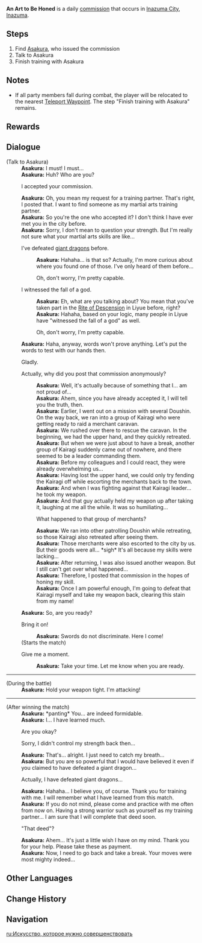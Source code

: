 {{Quest Infobox
|id            = 22029
|type          = Commission
|image         = Commission An Art to Be Honed.png
|npc           = Asakura
|description   = 
|startLocation = [[Inazuma City]], [[Inazuma]]
|requirement   = 
|other         = 
*AR-Dependent Rewards
*Grants the achievement "[[You Should Start A Doushin Dojo]]" if you complete this commission and/or [[Ceaseless Training]] 5 times.
*Unlocks the world quest [[Battle of Revenge]] after repeating the quest for the fourth time.
|region        = Inazuma
|characters    = Asakura; Traveler
}}
'''An Art to Be Honed''' is a daily [[commission]] that occurs in [[Inazuma City]], [[Inazuma]].

==Steps==
#Find [[Asakura]], who issued the commission
#Talk to Asakura
#Finish training with Asakura

==Notes==
* If all party members fall during combat, the player will be relocated to the nearest [[Teleport Waypoint]]. The step "Finish training with Asakura" remains.

==Rewards==
{{Commission Rewards|full}}

==Dialogue==
{{Quest Description|A guy named [[Asakura]] seems to be looking for someone to help him train in martial arts...}}
{{Dialogue start}}
;(Talk to Asakura)
:'''Asakura:''' I must! I must...
:'''Asakura:''' Huh? Who are you?
:{{DIcon}} I accepted your commission.
:'''Asakura:''' Oh, you mean my request for a training partner. That's right, I posted that. I want to find someone as my martial arts training partner.
:'''Asakura:''' So you're the one who accepted it? I don't think I have ever met you in the city before.
:'''Asakura:''' Sorry, I don't mean to question your strength. But I'm really not sure what your martial arts skills are like...
:{{DIcon}} I've defeated [[Dvalin|giant dragons]] before.
::'''Asakura:''' Hahaha... is that so? Actually, I'm more curious about where you found one of those. I've only heard of them before...
::{{DIcon}} Oh, don't worry, I'm pretty capable.
:{{DIcon}} I witnessed the fall of a god.
::'''Asakura:''' Eh, what are you talking about? You mean that you've taken part in the [[Rite of Descension]] in Liyue before, right?
::'''Asakura:''' Hahaha, based on your logic, many people in Liyue have "witnessed the fall of a god" as well.
::{{DIcon}} Oh, don't worry, I'm pretty capable.
:'''Asakura:''' Haha, anyway, words won't prove anything. Let's put the words to test with our hands then.
:{{DIcon}} Gladly.
:{{DIcon}} Actually, why did you post that commission anonymously?
::'''Asakura:''' Well, it's actually because of something that I... am not proud of...
::'''Asakura:''' Ahem, since you have already accepted it, I will tell you the truth, then.
::'''Asakura:''' Earlier, I went out on a mission with several Doushin. On the way back, we ran into a group of Kairagi who were getting ready to raid a merchant caravan.
::'''Asakura:''' We rushed over there to rescue the caravan. In the beginning, we had the upper hand, and they quickly retreated.
::'''Asakura:''' But when we were just about to have a break, another group of Kairagi suddenly came out of nowhere, and there seemed to be a leader commanding them.
::'''Asakura:''' Before my colleagues and I could react, they were already overwhelming us...
::'''Asakura:''' Having lost the upper hand, we could only try fending the Kairagi off while escorting the merchants back to the town.
::'''Asakura:''' And when I was fighting against that Kairagi leader... he took my weapon.
::'''Asakura:''' And that guy actually held my weapon up after taking it, laughing at me all the while. It was so humiliating...
::{{DIcon}} What happened to that group of merchants?
::'''Asakura:''' We ran into other patrolling Doushin while retreating, so those Kairagi also retreated after seeing them.
::'''Asakura:''' Those merchants were also escorted to the city by us. But their goods were all... *sigh* It's all because my skills were lacking...
::'''Asakura:''' After returning, I was also issued another weapon. But I still can't get over what happened...
::'''Asakura:''' Therefore, I posted that commission in the hopes of honing my skill.
::'''Asakura:''' Once I am powerful enough, I'm going to defeat that Kairagi myself and take my weapon back, clearing this stain from my name!
:'''Asakura:''' So, are you ready?
:{{DIcon}} Bring it on!
::'''Asakura:''' Swords do not discriminate. Here I come!
:;(Starts the match)
:{{DIcon}} Give me a moment.
::'''Asakura:''' Take your time. Let me know when you are ready.
----
;(During the battle)
:'''Asakura:''' Hold your weapon tight. I'm attacking!
----
;(After winning the match)
:'''Asakura:''' *panting* You... are indeed formidable.
:'''Asakura:''' I... I have learned much.
:{{DIcon}} Are you okay?
:{{DIcon}} Sorry, I didn't control my strength back then...
:'''Asakura:''' That's... alright. I just need to catch my breath...
:'''Asakura:''' But you are so powerful that I would have believed it even if you claimed to have defeated a giant dragon...
:{{DIcon}} Actually, I have defeated giant dragons...
:'''Asakura:''' Hahaha... I believe you, of course. Thank you for training with me. I will remember what I have learned from this match.
:'''Asakura:''' If you do not mind, please come and practice with me often from now on. Having a strong warrior such as yourself as my training partner... I am sure that I will complete that deed soon.
:{{DIcon}} "That deed"?
:'''Asakura:''' Ahem... It's just a little wish I have on my mind. Thank you for your help. Please take these as payment.
:'''Asakura:''' Now, I need to go back and take a break. Your moves were most mighty indeed...
{{Dialogue end}}
<!-- Datamined missing text:
Asakura: Did you hold back just now?
Asakura: Don't worry about my pride. Please bring out all you have. I... must become stronger!

Asakura: En garde!
-->

==Other Languages==
{{Other Languages
|en      = An Art to Be Honed
|zhs     = 必须精进的武艺
|zhs_rm  = Bìxū Jīngjìn de Wǔyì
|zht     = 必須精進的武藝
|zht_rm  = Bìxū Jīngjìn de Wǔyì
|zh_tl   = Martial Arts that Must be Refined
|ja      = 精進すべき武芸
|ja_rm   = Shoujin Subeki Bugei
|ja_tl   = Martial Arts Should Require Concentration
|ko      = 반드시 정진해야만 하는 무예
|ko_rm   = 
|ko_tl   = 
|es      = Una técnica por pulir
|es_tl   = A Technique To Be Polished
|fr      = Un art à peaufiner
|fr_tl   = An Art to Perfect
|ru      = Искусство, которое нужно совершенствовать
|ru_tl   = 
|th      = ศิลปะการต่อสู้ที่ต้องได้รับการฝึกฝน
|th_rm   = 
|th_tl   = Martial Arts that Must be Refined
|vi      = Võ Nghệ Tinh Tiến
|vi_tl   = 
|de      = Eine Kunst, die geschliffen werden muss
|de_tl   = An Art To Be Polished
|id      = Bela Diri Harus Diasah
|id_tl   = Self Defense Must be Sharpened
|pt      = Uma Arte a Ser Aperfeiçoada
|pt_tl   = An Art to Be Perfected
}}

==Change History==
{{Change History|2.0}}

==Navigation==
{{Commission Navbox|Inazuma|Standalone}}

[[ru:Искусство, которое нужно совершенствовать]]